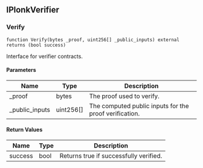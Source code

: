 ## IPlonkVerifier

### Verify

```solidity
function Verify(bytes _proof, uint256[] _public_inputs) external returns (bool success)
```

Interface for verifier contracts.

#### Parameters

| Name | Type | Description |
| ---- | ---- | ----------- |
| _proof | bytes | The proof used to verify. |
| _public_inputs | uint256[] | The computed public inputs for the proof verification. |

#### Return Values

| Name | Type | Description |
| ---- | ---- | ----------- |
| success | bool | Returns true if successfully verified. |

